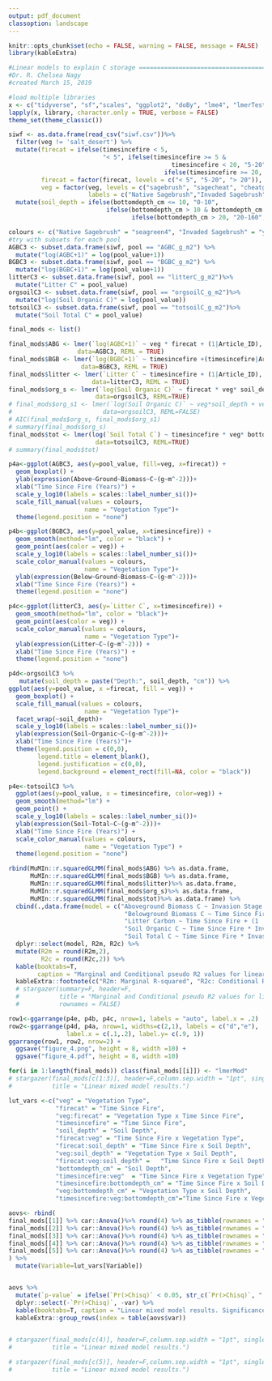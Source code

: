 ```yaml
---
output: pdf_document
classoption: landscape
---
```


```r
knitr::opts_chunk$set(echo = FALSE, warning = FALSE, message = FALSE)
library(kableExtra)
```

```r
#Linear models to explain C storage ============================================
#Dr. R. Chelsea Nagy
#created March 15, 2019

#load multiple libraries 
x <- c("tidyverse", "sf","scales", "ggplot2", "doBy", "lme4", "lmerTest", "stargazer","ggpubr")
lapply(x, library, character.only = TRUE, verbose = FALSE)
theme_set(theme_classic())

siwf <- as.data.frame(read_csv("siwf.csv"))%>%
  filter(veg != 'salt_desert') %>%
  mutate(firecat = ifelse(timesincefire < 5,
                          "< 5", ifelse(timesincefire >= 5 &
                                             timesincefire < 20, "5-20", 
                                           ifelse(timesincefire >= 20, "> 20", NA))),
         firecat = factor(firecat, levels = c("< 5", "5-20", "> 20")),
         veg = factor(veg, levels = c("sagebrush", "sagecheat", "cheatgrass"),
                      labels = c("Native Sagebrush","Invaded Sagebrush","Cheatgrass")))%>%
  mutate(soil_depth = ifelse(bottomdepth_cm <= 10, "0-10", 
                           ifelse(bottomdepth_cm > 10 & bottomdepth_cm <=20, "10-20", 
                                  ifelse(bottomdepth_cm > 20, "20-160", NA))))

colours <- c("Native Sagebrush" = "seagreen4", "Invaded Sagebrush" = "yellowgreen", "Cheatgrass" = "gold")
#try with subsets for each pool
AGBC3 <- subset.data.frame(siwf, pool == "AGBC_g_m2") %>%
  mutate("log(AGBC+1)" = log(pool_value+1)) 
BGBC3 <- subset.data.frame(siwf, pool == "BGBC_g_m2") %>%
  mutate("log(BGBC+1)" = log(pool_value+1))
litterC3 <- subset.data.frame(siwf, pool == "litterC_g_m2")%>%
  mutate("Litter C" = pool_value)
orgsoilC3 <- subset.data.frame(siwf, pool == "orgsoilC_g_m2")%>%
  mutate("log(Soil Organic C)" = log(pool_value))
totsoilC3 <- subset.data.frame(siwf, pool == "totsoilC_g_m2")%>%
  mutate("Soil Total C" = pool_value) 

final_mods <- list()

final_mods$ABG <- lmer(`log(AGBC+1)` ~ veg * firecat + (1|Article_ID), 
                   data=AGBC3, REML = TRUE)
final_mods$BGB <- lmer(`log(BGBC+1)` ~ timesincefire +(timesincefire|Article_ID), 
                    data=BGBC3, REML = TRUE)
final_mods$litter <- lmer(`Litter C` ~ timesincefire + (1|Article_ID), 
                       data=litterC3, REML = TRUE)
final_mods$org_s <- lmer(`log(Soil Organic C)` ~ firecat * veg* soil_depth + (1|Article_ID),
                        data=orgsoilC3, REML=TRUE)
# final_mods$org_s1 <- lmer(`log(Soil Organic C)` ~ veg*soil_depth + veg*firecat +(1|Article_ID),
#                         data=orgsoilC3, REML=FALSE)
# AIC(final_mods$org_s, final_mods$org_s1)
# summary(final_mods$org_s)
final_mods$tot <- lmer(log(`Soil Total C`) ~ timesincefire * veg* bottomdepth_cm + (1|Article_ID), 
                        data=totsoilC3, REML=TRUE)
# summary(final_mods$tot)
```

```r
p4a<-ggplot(AGBC3, aes(y=pool_value, fill=veg, x=firecat)) + 
  geom_boxplot() +
  ylab(expression(Above~Ground~Biomass~C~(g~m^-2)))+
  xlab("Time Since Fire (Years)") +
  scale_y_log10(labels = scales::label_number_si())+
  scale_fill_manual(values = colours,
                     name = "Vegetation Type")+
  theme(legend.position = "none")
```

```r
p4b<-ggplot(BGBC3, aes(y=pool_value, x=timesincefire)) +  
  geom_smooth(method="lm", color = "black") +
  geom_point(aes(color = veg)) +
  scale_y_log10(labels = scales::label_number_si())+
  scale_color_manual(values = colours,
                     name = "Vegetation Type")+
  ylab(expression(Below~Ground~Biomass~C~(g~m^-2)))+
  xlab("Time Since Fire (Years)") +
  theme(legend.position = "none")

```

```r
p4c<-ggplot(litterC3, aes(y=`Litter C`, x=timesincefire)) + 
  geom_smooth(method="lm", color = "black")+
  geom_point(aes(color = veg)) +
  scale_color_manual(values = colours,
                     name = "Vegetation Type")+
  ylab(expression(Litter~C~(g~m^-2))) +
  xlab("Time Since Fire (Years)") +
  theme(legend.position = "none")
```

```r
p4d<-orgsoilC3 %>%
   mutate(soil_depth = paste("Depth:", soil_depth, "cm")) %>%
ggplot(aes(y=pool_value, x =firecat, fill = veg)) + 
  geom_boxplot() +
  scale_fill_manual(values = colours,
                     name = "Vegetation Type")+
  facet_wrap(~soil_depth)+
  scale_y_log10(labels = scales::label_number_si())+
  ylab(expression(Soil~Organic~C~(g~m^-2)))+
  xlab("Time Since Fire (Years)")+
  theme(legend.position = c(0,0),
        legend.title = element_blank(),
        legend.justification = c(0,0),
        legend.background = element_rect(fill=NA, color = "black"))
```

```r
p4e<-totsoilC3 %>%
  ggplot(aes(y=pool_value, x = timesincefire, color=veg)) +
  geom_smooth(method="lm") +
  geom_point() +
  scale_y_log10(labels = scales::label_number_si())+
  ylab(expression(Soil~Total~C~(g~m^-2)))+
  xlab("Time Since Fire (Years)") +
  scale_color_manual(values = colours,
                     name = "Vegetation Type") +
  theme(legend.position = "none")
```

```r
rbind(MuMIn::r.squaredGLMM(final_mods$ABG) %>% as.data.frame,
      MuMIn::r.squaredGLMM(final_mods$BGB) %>% as.data.frame,
      MuMIn::r.squaredGLMM(final_mods$litter)%>% as.data.frame,
      MuMIn::r.squaredGLMM(final_mods$org_s)%>% as.data.frame,
      MuMIn::r.squaredGLMM(final_mods$tot)%>% as.data.frame) %>%
  cbind(.,data.frame(model = c("Aboveground Biomass C ~ Invasion Stage * Time Since Fire + (1 | Article ID)",
                                "Belowground Biomass C ~ Time Since Fire + (Time Since Fire | Article ID)",
                                "Litter Carbon ~ Time Since Fire + (1 | Article ID)", 
                                "Soil Organic C ~ Time Since Fire * Invasion Stage * Soil Depth + (1 | Article ID)",
                                "Soil Total C ~ Time Since Fire * Invasion Stage * Soil Depth +      (1 | Article ID)"))) %>%
  dplyr::select(model, R2m, R2c) %>%
  mutate(R2m = round(R2m,2),
         R2c = round(R2c,2)) %>%
  kable(booktabs=T, 
        caption = "Marginal and Conditional pseudo R2 values for linear mixed models") %>%
  kableExtra::footnote(c("R2m: Marginal R-squared", "R2c: Conditional R-squared"))
  # stargazer(summary=F, header=F, 
  #           title = "Marginal and Conditional pseudo R2 values for linear mixed models",
  #           rownames = FALSE)
```

```r
row1<-ggarrange(p4e, p4b, p4c, nrow=1, labels = "auto", label.x = .2)
row2<-ggarrange(p4d, p4a, nrow=1, widths=c(2,1), labels = c("d","e"),
                label.x = c(.1,.2), label.y= c(.9, 1))
ggarrange(row1, row2, nrow=2) +
  ggsave("figure_4.png", height = 8, width =10) +
  ggsave("figure_4.pdf", height = 8, width =10)
```

```r
for(i in 1:length(final_mods)) class(final_mods[[i]]) <- "lmerMod"
# stargazer(final_mods[c(1:3)], header=F,column.sep.width = "1pt", single.row = T, 
#           title = "Linear mixed model results.")

lut_vars <-c("veg" = "Vegetation Type",
             "firecat" = "Time Since Fire",
             "veg:firecat" = "Vegetation Type x Time Since Fire",
             "timesincefire" = "Time Since Fire",
             "soil_depth" = "Soil Depth",
             "firecat:veg" = "Time Since Fire x Vegetation Type",
             "firecat:soil_depth" = "Time Since Fire x Soil Depth",
             "veg:soil_depth" = "Vegetation Type x Soil Depth",
             "firecat:veg:soil_depth" =   "Time Since Fire x Soil Depth",
             "bottomdepth_cm" = "Soil Depth",
             "timesincefire:veg"  = "Time Since Fire x Vegetation Type",
             "timesincefire:bottomdepth_cm" = "Time Since Fire x Soil Depth",
             "veg:bottomdepth_cm" = "Vegetation Type x Soil Depth",
             "timesincefire:veg:bottomdepth_cm"="Time Since Fire x Vegetation Type x Soil Depth")

aovs<- rbind(
final_mods[[1]] %>% car::Anova()%>% round(4) %>% as_tibble(rownames = "Variable") %>% mutate(var = "Aboveground Biomass C"),
final_mods[[2]] %>% car::Anova()%>% round(4) %>% as_tibble(rownames = "Variable") %>% mutate(var = "Belowground Biomass C"),
final_mods[[3]] %>% car::Anova()%>% round(4) %>% as_tibble(rownames = "Variable") %>% mutate(var = "Litter C"),
final_mods[[4]] %>% car::Anova()%>% round(4) %>% as_tibble(rownames = "Variable") %>% mutate(var = "Soil Organic C"),
final_mods[[5]] %>% car::Anova()%>% round(4) %>% as_tibble(rownames = "Variable") %>% mutate(var = "Soil Total C")
) %>%
  mutate(Variable=lut_vars[Variable])


aovs %>%
  mutate(`p-value` = ifelse(`Pr(>Chisq)` < 0.05, str_c(`Pr(>Chisq)`, " *"), `Pr(>Chisq)`))%>%
  dplyr::select(-`Pr(>Chisq)`, -var) %>%
  kable(booktabs=T, caption = "Linear mixed model results. Significance calculated using type II Wald Chi-squared tests") %>%
  kableExtra::group_rows(index = table(aovs$var))
  
```

```r
# stargazer(final_mods[c(4)], header=F,column.sep.width = "1pt", single.row = T, 
#           title = "Linear mixed model results.")
```

```r
# stargazer(final_mods[c(5)], header=F,column.sep.width = "1pt", single.row = T, 
#           title = "Linear mixed model results.")
```

